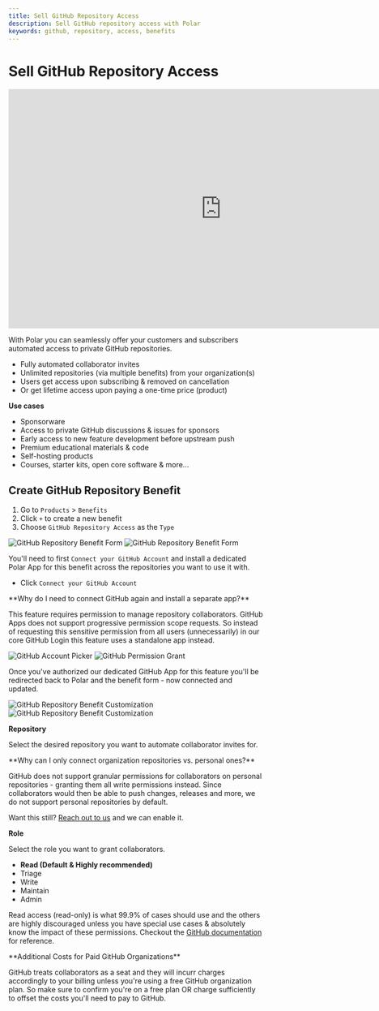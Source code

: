 ```yaml
---
title: Sell GitHub Repository Access
description: Sell GitHub repository access with Polar
keywords: github, repository, access, benefits
---
```



# Sell GitHub Repository Access

<iframe
  width="840"
  height="472"
  src="https://www.youtube.com/embed/QKx4o0z-SVY?si=ofEnLtl5MCB6dIxJ"
  title="YouTube video player"
  frameborder="0"
  allow="accelerometer; autoplay; clipboard-write; encrypted-media; gyroscope; picture-in-picture; web-share"
  referrerpolicy="strict-origin-when-cross-origin"
  allowfullscreen
></iframe>

With Polar you can seamlessly offer your customers and subscribers automated access
to private GitHub repositories.

- Fully automated collaborator invites
- Unlimited repositories (via multiple benefits) from your organization(s)
- Users get access upon subscribing & removed on cancellation
- Or get lifetime access upon paying a one-time price (product)

**Use cases**

- Sponsorware
- Access to private GitHub discussions & issues for sponsors
- Early access to new feature development before upstream push
- Premium educational materials & code
- Self-hosting products
- Courses, starter kits, open core software & more...

## Create GitHub Repository Benefit

1. Go to `Products` > `Benefits`
2. Click `+` to create a new benefit
3. Choose `GitHub Repository Access` as the `Type`

![GitHub Repository Benefit Form](./before-connect.light.png)
![GitHub Repository Benefit Form](./before-connect.dark.png)

You'll need to first `Connect your GitHub Account` and install a dedicated Polar
App for this benefit across the repositories you want to use it with.

- Click `Connect your GitHub Account`

<Callout type="NOTE">
**Why do I need to connect GitHub again and install a separate app?**

This feature requires permission to manage repository collaborators.
GitHub Apps does not support progressive permission scope requests.
So instead of requesting this sensitive permission from all users (unnecessarily)
in our core GitHub Login this feature uses a standalone app instead.

</Callout>

![GitHub Account Picker](./connect.png)
![GitHub Permission Grant](./grant.png)

Once you've authorized our dedicated GitHub App for this feature you'll be
redirected back to Polar and the benefit form - now connected and updated.

![GitHub Repository Benefit Customization](./create.light.png)
![GitHub Repository Benefit Customization](./create.dark.png)

**Repository**

Select the desired repository you want to automate collaborator invites for.

<Callout type="NOTE">
**Why can I only connect organization repositories vs. personal ones?**

GitHub does not support granular permissions for collaborators on personal
repositories - granting them all write permissions instead. Since collaborators
would then be able to push changes, releases and more, we do not support
personal repositories by default.

Want this still? [Reach out to us](/docs/support) and we can enable it.

</Callout>

**Role**

Select the role you want to grant collaborators.

- **Read (Default & Highly recommended)**
- Triage
- Write
- Maintain
- Admin

Read access (read-only) is what 99.9% of cases should use and the others are
highly discouraged unless you have special use cases & absolutely know the
impact of these permissions. Checkout the [GitHub
documentation](https://docs.github.com/en/organizations/managing-user-access-to-your-organizations-repositories/managing-repository-roles/repository-roles-for-an-organization#permissions-for-each-role)
for reference.

<Callout type="CAUTION">
**Additional Costs for Paid GitHub Organizations**

GitHub treats collaborators as a seat and they will incurr charges accordingly to your
billing unless you're using a free GitHub organization plan. So make sure to
confirm you're on a free plan OR charge sufficiently to offset the costs you'll
need to pay to GitHub.

</Callout>
